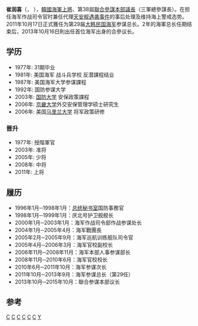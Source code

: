 {{Unreferenced|time=2020-07-01T10:48:42+00:00}}
{{Infobox officeholder
|honorific-prefix   =
|name               = 崔润喜
|native_name        = {{nobold|최윤희}}
|native_name_lang   = ko
|honorific-suffix   = 
|image              = Republic of Korea Navy Adm. Choi Yoon Hee.jpg
|imagesize          = 
|smallimage         = <!--If this is specified, "image" should not be.-->
|alt                = 
|caption            = 
|order              = 
|office             = 
|term_start         = 
|term_end           = 
|alongside          = <!--For two or more people serving in the same position from the same district.  (e.g. United States Senators.)-->
|vicepresident      = 
|viceprimeminister  = 
|deputy             = 
|lieutenant         = 
|monarch            = 
|president          = 
|primeminister      = 
|taoiseach          = 
|chancellor         = 
|governor           = 
|governor-general   = 
|governor_general   = 
|constituency       = 
|majority           = 
|succeeding         = <!--For President-elect or equivalent-->
|predecessor        = 
|successor          = 
|prior_term         =
|birth_date         = {{birth date and age|1953|6|9|df=y}}
|birth_place        = {{ROK-1948|short=yes}}[[京畿道|京畿道]][[华城市|华城市]]
|death_date         = <!-- {{Death date and age|YYYY|MM|DD|YYYY|MM|DD}} or {{Death-date and age|Month DD, YYYY|Month DD, YYYY}} (death date then birth date) -->
|death_place        = 
|restingplace       = 
|restingplacecoordinates = 
|birthname          = 
|citizenship        = 
|nationality        = {{ROK}}
|party              = 
|otherparty         =  <!--For additional political affiliations-->
|spouse             = 
|partner            =  <!--For those with a domestic partner and not married-->
|relations          = 
|children           = 
|residence          = 
|alma_mater         = 
|occupation         = 
|profession         = 
|cabinet            = 
|committees         = 
|portfolio          = 
|religion           = 
|signature          = 
|signature_alt      = 
|website            = 
|footnotes          = 
<!--Military service-->
|nickname           = 
|allegiance         = {{ROK}}
|branch             = {{ROKN}}
|serviceyears       = 
|rank               = {{flagicon image|대장.JPG}}[[上将|上将]]
|unit               = 
|commands           = 
|battles            = 
|awards             = 
}}
'''崔润喜'''（{{lang-ko|최윤희}}，{{bd|1956年|6月9日}} ），[[韓國海軍|韓國海軍]][[上將|上將]]、第38屆[[大韓民國聯合參謀本部|聯合參謀本部議長]]（三軍總參謀長）。在担任海军作战司令官时兼任代理[[天安号沉没事件|天安舰遇袭事件]]的事后处理及维持海上警戒态势。2011年10月17日正式獲任为第29届[[大韩民国海军|大韩民国海军]]参谋总长。2年的海軍总长任期结束后，2013年10月16日則出任首位海军出身的合參议长。

== 学历 ==
* 1977年: {{Link-ko|大韓民國海軍官校|대한민국 해군사관학교|海軍官校}}31期毕业
* 1981年: 美国海军 战斗兵学校 反潜課程结业
* 1987年: 美国海军大学参谋課程
* 1992年: 国防参谋大学
* 2003年: [[国防大学|国防大学]] 安保政策課程
* 2006年: [[京畿大学|京畿大学]]外交安保管理学硕士研究生
* 2006年: 美国[[马里兰大学|马里兰大学]] 将军政策研修

=== 晋升 ===
* 1977年: 授階軍官
* 2003年: 准将
* 2005年: 少将
* 2008年: 中将
* 2011年: 上将

== 履历 ==
*1996年1月─1998年1月：[[韓國總統秘書室|总统秘书室]]国防事務官
*1998年1月─1999年1月：庆北号护卫舰舰长
*2000年1月─2003年1月：海军作战司令部作战参谋处长
*2004年1月─2005年4月：海军{{Link-ko|大韓民國海軍第5混成戰團|대한민국 5성분전단|第5混成戰團}}戰團長
*2005年2月─2005年9月：海军巡航训练舰队司令官
*2005年4月─2006年3月：海军官校副校长
*2006年11月─2008年11月：海军本部人事参谋部长
*2008年11月─2010年6月：海军官校校长
*2010年6月─2011年10月：海军参谋次长
*2011年10月─2013年9月：海军参谋总长（第29任）
*2013年10月─2015年10月：聯合参谋本部议长

== 参考 ==
{{Reflist|2}}

{{S-start}}
{{s-mil}}
{{s-bef|before=[[金盛贊|金盛贊]]（김성찬）}}
{{s-ttl|title=第29代[[大韩民国海军|大韩民国海军]]参谋总长|years=2011年10月17日－2013年9月28日}}
{{s-aft|after=[[黃基鐵|黃基鐵]]（황기철）}}
{{s-bef|before=[[鄭承兆|鄭承兆]]（정승조）}}
{{s-ttl|title=第38代[[大韩民国联合参谋本部|大韩民国联合参谋本部]]议长|years=2013年10月－2015年10月 }}
{{S-aft|after=[[李淳鎮|李淳鎮]]（이순진）}}

[[Category:1953年出生|C]]
[[Category:韩国海军参谋总长|C]]
[[Category:海軍上將|C]]
[[Category:韓國聯合參謀本部議長|C]]
[[Category:京畿道出身人物|C]]
[[Category:華城市出身人物|C]]
[[Category:崔姓|Y]]